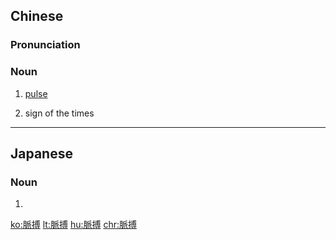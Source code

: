 {{also|脉搏}}
==Chinese==
{{zh-forms|s=脉搏}}

===Pronunciation===
{{zh-pron
|m=màibó
|c=mak6 bok3
|mn=me̍h-phok
|cat=n
}}

===Noun===
{{zh-noun}}

# {{lb|zh|medicine}} [[pulse]]
# sign of the times

----

==Japanese==
{{ja-kanjitab|みゃく|はく|yomi=on}}

===Noun===
{{ja-noun|みゃくはく}}

# {{alternative form of|脈拍|lang=ja}}

[[ko:脈搏]]
[[lt:脈搏]]
[[hu:脈搏]]
[[chr:脈搏]]